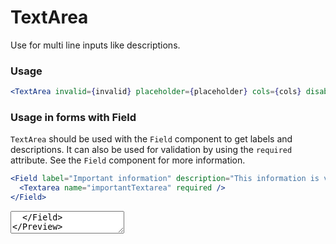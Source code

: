 
# TextArea

Use for multi line inputs like descriptions.

### Usage

```jsx
<TextArea invalid={invalid} placeholder={placeholder} cols={cols} disabled={disabled} />
```

### Usage in forms with Field

`TextArea` should be used with the `Field` component to get labels and descriptions. It can also be used for validation by using the `required` attribute. See the `Field` component for more information.

```jsx
<Field label="Important information" description="This information is very important, so you really need to fill it in">
  <Textarea name="importantTextarea" required />
</Field>
```

<Preview>
  <Field
    label="Important information"
    description="This information is very important, so you really need to fill it in"
  >
    <Textarea name="importantTextarea" required />
  </Field>
</Preview>

<Props of={TextArea} />
